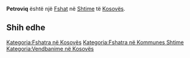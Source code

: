 {{Fshat në Kosovës
 | Emri                = Petroviq
| sqi_N_name = Petroviq
| sqi_N_FULL_NAME_RO = Petroviq
| sqi_N_FULL_NAME_ND_RO = Petroviq
| sqi_N_SORT_NAME_RG = PETROVIQ
| sqi_N_FULL_NAME_RG = Petroviq
| sqi_N_FULL_NAME_ND_RG = Petroviq
| srp_N_name = Petrović
| srp_N_FULL_NAME_RO = Petrović
| srp_N_FULL_NAME_ND_RO = Petrovic
| srp_N_SORT_NAME_RG = PETROVIC
| srp_N_FULL_NAME_RG = Petrović
| srp_N_FULL_NAME_ND_RG = Petrovic
| srp_NS_name = Петровић
| srp_NS_FULL_NAME_RO = Петровић
| srp_NS_FULL_NAME_ND_RO = Петровић
| srp_NS_SORT_NAME_RG = ПЕТРОВИЋ
| srp_NS_FULL_NAME_RG = Петровић
| srp_NS_FULL_NAME_ND_RG = Петровић
| srp_V_name = Petrovići
| srp_V_FULL_NAME_RO = Petrovići
| srp_V_FULL_NAME_ND_RO = Petrovici
| srp_V_SORT_NAME_RG = PETROVICI
| srp_V_FULL_NAME_RG = Petrovići
| srp_V_FULL_NAME_ND_RG = Petrovici

 | Emri (Rasa dhanore) = 
 | Figura              = 
 | Shteti              = Kosovo
 | Komuna              = Shtime
 | Kodi postar         = 
 | Sipërfaqja          = 

 | Popullsia           = 

 | Regj. i popullsisë  = 
 | Dend. e popullsisë  = 
 | Faqja zyrtare       = 
 <!--- Koordinatat ----> 
 | Gjerësia            = 42.449444
 | Gjatësia            = 21.040556
 | Lartësia            = 
}}
'''Petroviq''' është një [[Fshat]] në [[Shtime]] të [[Kosovës]].

<!-- == Gjeografia == -->
<!-- == Historia == -->
<!-- == Demografia == -->
== Shih edhe ==
{{Komuna Shtime}}
{{Kosovo-Administrata-Cung}}

[[Kategoria:Fshatra në Kosovës]]
[[Kategoria:Fshatra në Kommunes Shtime]]
[[Kategoria:Vendbanime në Kosovës]]